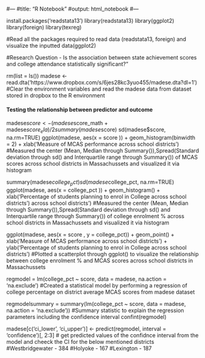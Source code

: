 #---
#title: "R Notebook"
#output: html_notebook
#---

install.packages('readstata13') 
library(readstata13)
library(ggplot2)
library(foreign)
library(texreg)

#Read all the packages required to read data (readstata13, foreign) and visualize the inputted data(ggplot2)

#Research Question - Is the association between state achievement scores and college attendance statistically significant?”

rm(list = ls())
madese <- read.dta('https://www.dropbox.com/s/6jes28kc3yuo455/madese.dta?dl=1')
#Clear the environment variables and read the madese data from dataset stored in dropbox to the R environment

#### Testing the relationship between predictor and outcome
madese$score <- (madese$score_math + madese$score_ela)/2
summary(madese$score)
sd(madese$score, na.rm=TRUE)
ggplot(madese, aes(x = score )) + geom_histogram(binwidth = 2) + xlab('Measure of MCAS performance across school districts')
#Measured the center (Mean, Median through Summary()),Spread(Standard deviation through sd() and Interquartile range through Summary()) of MCAS scores across school districts in Massachussets and visualized it via histogram

summary(madese$college_pct)
sd(madese$college_pct, na.rm=TRUE)
ggplot(madese, aes(x = college_pct )) + geom_histogram() + xlab('Percentage of students planning to enrol in College across school districts')
across school districts')
#Measured the center (Mean, Median through Summary()),Spread(Standard deviation through sd() and Interquartile range through Summary()) of college enrolment % across school districts in Massachussets and visualized it via histogram

ggplot(madese, aes(x = score , y = college_pct)) + geom_point() + xlab('Measure of MCAS performance across school districts') + ylab('Percentage of students planning to enrol in College across school districts')
#Plotted a scatterplot through ggplot() to visualize the relationship between college enrolment % and MCAS scores across school districts in Massachussets

regmodel = lm(college_pct ~ score, data = madese, na.action = 'na.exclude')
#Created a statistical model by performing a regression of college percentage on district average MCAS scores from madese dataset
 
regmodelsummary =  summary(lm(college_pct ~ score, data = madese, na.action = 'na.exclude'))
#Summary statistic to explain the regression parameters including the confidence interval
confint(regmodel)

madese[c('ci_lower', 'ci_upper')] <- predict(regmodel, interval = 'confidence')[, 2:3]
# get predicted values of the confidnce interval from the model and cheeck the CI for the below mentioned districts
#Westbridgewater - 384
#Holyoke - 167
#Lexington - 187

